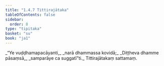 ```yaml
---
title: "1.4.7 Tittirajātaka"
tableOfContents: false
sidebar:
  order: 8
type: "tipitaka"
basket: "su"
book: "ja1"
---
```



<DynamicBreadcrumb />

<Division number="37" book="ja1">

<Paragraph number="80" type="verses" book="ja1">
_“Ye vuḍḍhamapacāyanti,_  
_narā dhammassa kovidā;_  
_Diṭṭheva dhamme pāsaṃsā,_  
_samparāye ca suggatī”ti._  


</Paragraph>
</Division>

<Paragraph number="81" type="center" book="ja1">
Tittirajātakaṃ sattamaṃ.
</Paragraph>